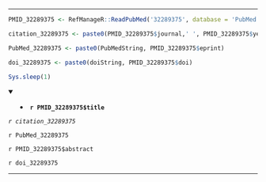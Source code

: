 

---

```r

PMID_32289375 <- RefManageR::ReadPubMed('32289375', database = 'PubMed')

citation_32289375 <- paste0(PMID_32289375$journal,' ', PMID_32289375$year, ' ', PMID_32289375$month,';', PMID_32289375$volume,'(', PMID_32289375$number,'):', PMID_32289375$pages)

PubMed_32289375 <- paste0(PubMedString, PMID_32289375$eprint)

doi_32289375 <- paste0(doiString, PMID_32289375$doi)

Sys.sleep(1)

```

<details open> <summary>
- **`r PMID_32289375$title`**
</summary> 

*`r citation_32289375`*

`r PubMed_32289375`

`r PMID_32289375$abstract`

`r doi_32289375`

</details>

---


